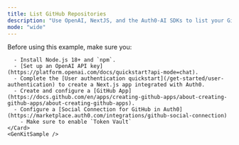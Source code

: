 ```yaml
---
title: List GitHub Repositories
description: "Use OpenAI, NextJS, and the Auth0-AI SDKs to list your GitHub repositores"
mode: "wide"
---
```



<Tabs>
  <Tab
    title="Next.js"
    icon="https://mintlify-assets.b-cdn.net/auth0/nextjs-svgrepo-com.svg"
  >
    <Card title="Prerequisites">
      Before using this example, make sure you:

      - Install Node.js 18+ and `npm`.
      - [Set up an OpenAI API key](https://platform.openai.com/docs/quickstart?api-mode=chat).
      - Complete the [User authentication quickstart](/get-started/user-authentication) to create a Next.js app integrated with Auth0.
      - Create and configure a [GitHub App](https://docs.github.com/en/apps/creating-github-apps/about-creating-github-apps/about-creating-github-apps).
      - Configure a [Social Connection for GitHub in Auth0](https://marketplace.auth0.com/integrations/github-social-connection)
        - Make sure to enable `Token Vault`
    </Card>
    <GenKitSample />
  </Tab>
</Tabs>

<AccountLinking connectionLabel="GitHub" />

